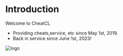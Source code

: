 # Introduction
 
Welcome to CheatCL

- Providing cheats,service, etc since May 1st, 2019.
- Back in service since June 1st, 2023!


![logo](./img/cac2.png)